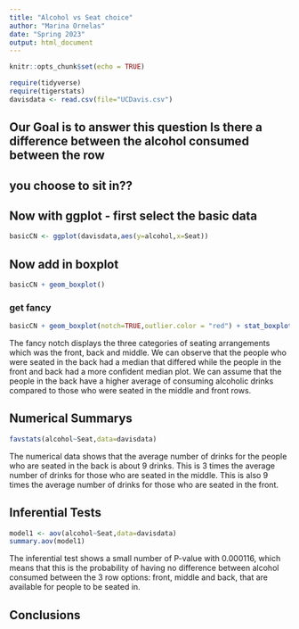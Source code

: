 ```yaml
---
title: "Alcohol vs Seat choice"
author: "Marina Ornelas"
date: "Spring 2023"
output: html_document
---
```


```r
knitr::opts_chunk$set(echo = TRUE)
```

```r
require(tidyverse)
require(tigerstats)
davisdata <- read.csv(file="UCDavis.csv")
```
## Our Goal is to answer this question Is there a difference between the alcohol consumed between the row
## you choose to sit in??

## Now with ggplot - first select the basic data

```r
basicCN <- ggplot(davisdata,aes(y=alcohol,x=Seat))
```
## Now add in boxplot

```r
basicCN + geom_boxplot()
```
  
  
### get fancy  

```r
basicCN + geom_boxplot(notch=TRUE,outlier.color = "red") + stat_boxplot(geom ='errorbar') + labs(title="Fancy notch boxplot \n with 2 lines")
```

The fancy notch displays the three categories of seating arrangements which was the front, back and middle. We can observe that the people who were seated in the back had a median that differed while the people in the front and back had a more confident median plot. We can assume that the people in the back have a higher average of consuming alcoholic drinks compared to those who were seated in the middle and front rows. 

## Numerical Summarys 

```r
favstats(alcohol~Seat,data=davisdata)
```

The numerical data shows that the average number of drinks for the people who are seated in the back is about 9 drinks. This is 3 times the average number of drinks for those who are seated in the middle. This is also 9 times the average number of drinks for those who are seated in the front. 

## Inferential Tests
```r
model1 <- aov(alcohol~Seat,data=davisdata)
summary.aov(model1)
```

The inferential test shows a small number of P-value with 0.000116, which means that this is the probability of having no difference between alcohol consumed between the 3 row options: front, middle and back, that are available for people to be seated in. 

## Conclusions


